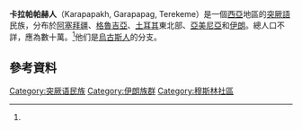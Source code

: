 {{Infobox Ethnic group|
|group=卡拉帕帕赫人
|image=  
|caption=
|poptime= 不詳<ref name="turksoy">{{tr icon}} [http://www.turksoylaipekyolu.com/tr/Yazarlar/SeyfullahTurksoy/a.1308.html The Great Borchali and the Karapapak] {{webarchive|url=https://web.archive.org/web/20070601162218/http://www.turksoylaipekyolu.com/tr/Yazarlar/SeyfullahTurksoy/a.1308.html |date=2007-06-01 }} by Seyfullah Türksoy</ref>
|popplace=[[阿塞拜疆|阿塞拜疆]]、[[格魯吉亞|格魯吉亞]]、[[土耳其|土耳其]]、[[亞美尼亞|亞美尼亞]]、[[伊朗|伊朗]]
|rels=[[伊斯蘭教|伊斯蘭教]][[遜尼派|遜尼派]]
|langs=[[阿塞拜疆語|阿塞拜疆語]]、[[土耳其語|土耳其語]]
|related-c=
}}

'''卡拉帕帕赫人'''（Karapapakh, Garapapag, Terekeme）是一個[[西亞|西亞]]地區的[[突厥語|突厥語]]民族，分布於[[阿塞拜疆|阿塞拜疆]]、[[格魯吉亞|格魯吉亞]]、[[土耳其|土耳其]]東北部、[[亞美尼亞|亞美尼亞]]和[[伊朗|伊朗]]。總人口不詳，應為數十萬。<ref name="turksoy"/>他们是[[烏古斯人|烏古斯人]]的分支。

== 參考資料 ==
{{Reflist}}

{{突厥语民族}}
{{Ethnic groups in Georgia}}

[[Category:突厥语民族|Category:突厥语民族]]
[[Category:伊朗族群|Category:伊朗族群]]
[[Category:穆斯林社區|Category:穆斯林社區]]
{{asia-stub}}
{{民族小作品}}